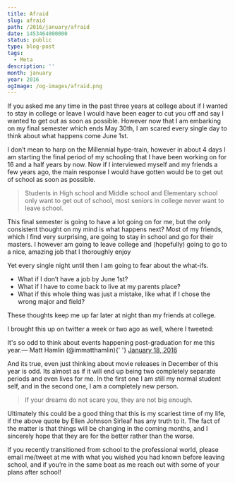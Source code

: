 ```yaml
---
title: Afraid
slug: afraid
path: /2016/january/afraid
date: 1453464000000
status: public
type: blog-post
tags:
  - Meta
description: ''
month: january
year: 2016
ogImage: /og-images/afraid.png
---
```




If you asked me any time in the past three years at college about if I wanted to
stay in college or leave I would have been eager to cut you off and say I wanted
to get out as soon as possible. However now that I am embarking on my final
semester which ends May 30th, I am scared every single day to think about what
happens come June 1st.

I don’t mean to harp on the Millennial hype-train, however in about 4 days I am
starting the final period of my schooling that I have been working on for 16 and
a half years by now. Now if I interviewed myself and my friends a few years ago,
the main response I would have gotten would be to get out of school as soon as
possible.

> Students in High school and Middle school and Elementary school only want to
> get out of school, most seniors in college never want to leave school.

This final semester is going to have a lot going on for me, but the only
consistent thought on my mind is what happens next? Most of my friends, which I
find very surprising, are going to stay in school and go for their masters. I
however am going to leave college and (hopefully) going to go to a nice, amazing
job that I thoroughly enjoy

Yet every single night until then I am going to fear about the what-ifs.

- What if I don’t have a job by June 1st?
- What if I have to come back to live at my parents place?
- What if this whole thing was just a mistake, like what if I chose the wrong
  major and field?

These thoughts keep me up far later at night than my friends at college.

I brought this up on twitter a week or two ago as well, where I tweeted:

<Tweet id="688932733490343938">
  <div lang="en" dir="ltr">
    It&#39;s so odd to think about events happening post-graduation for me this
    year.&mdash; Matt Hamlin (@immatthamlin){' '}
    <a href="https://twitter.com/immatthamlin/status/688932733490343938">
      January 18, 2016
    </a>
  </div>
</Tweet>

And its true, even just thinking about movie releases in December of this year
is odd. Its almost as if it will end up being two completely separate periods
and even lives for me. In the first one I am still my normal student self, and
in the second one, I am a completely new person.

> If your dreams do not scare you, they are not big enough.

Ultimately this could be a good thing that this is my scariest time of my life,
if the above quote by Ellen Johnson Sirleaf has any truth to it. The fact of the
matter is that things will be changing in the coming months, and I sincerely
hope that they are for the better rather than the worse.

If you recently transitioned from school to the professional world, please email
me/tweet at me with what you wished you had known before leaving school, and if
you’re in the same boat as me reach out with some of your plans after school!

